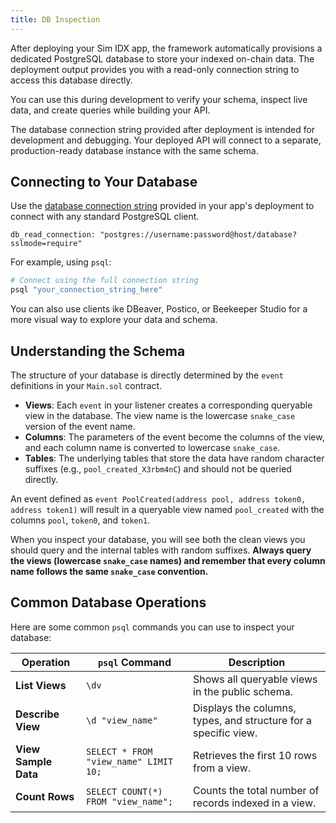```yaml
---
title: DB Inspection
---
```


After deploying your Sim IDX app, the framework automatically provisions a dedicated PostgreSQL database to store your indexed on-chain data.
The deployment output provides you with a read-only connection string to access this database directly.

You can use this during development to verify your schema, inspect live data, and create queries while building your API.

<Note>
The database connection string provided after deployment is intended for development and debugging.
Your deployed API will connect to a separate, production-ready database instance with the same schema.
</Note>

## Connecting to Your Database

Use the [database connection string](/idx/app-page#db-connection) provided in your app's deployment to connect with any standard PostgreSQL client.

```
db_read_connection: "postgres://username:password@host/database?sslmode=require"
```

For example, using `psql`:

```bash
# Connect using the full connection string
psql "your_connection_string_here"
```

<Info>
You can also use clients ike DBeaver, Postico, or Beekeeper Studio for a more visual way to explore your data and schema.
</Info>

## Understanding the Schema

The structure of your database is directly determined by the `event` definitions in your `Main.sol` contract.

*   **Views**: Each `event` in your listener creates a corresponding queryable view in the database. The view name is the lowercase `snake_case` version of the event name.
*   **Columns**: The parameters of the event become the columns of the view, and each column name is converted to lowercase `snake_case`.
*   **Tables**: The underlying tables that store the data have random character suffixes (e.g., `pool_created_X3rbm4nC`) and should not be queried directly.

An event defined as `event PoolCreated(address pool, address token0, address token1)` will result in a queryable view named `pool_created` with the columns `pool`, `token0`, and `token1`.

When you inspect your database, you will see both the clean views you should query and the internal tables with random suffixes. **Always query the views (lowercase `snake_case` names) and remember that every column name follows the same `snake_case` convention.**

## Common Database Operations

Here are some common `psql` commands you can use to inspect your database:

| Operation              | `psql` Command                             | Description                                                               |
| ---------------------- | ------------------------------------------ | ------------------------------------------------------------------------- |
| **List Views**         | `\dv`                                       | Shows all queryable views in the public schema.                          |
| **Describe View**      | `\d "view_name"`                           | Displays the columns, types, and structure for a specific view.           |
| **View Sample Data**   | `SELECT * FROM "view_name" LIMIT 10;`      | Retrieves the first 10 rows from a view.                                  |
| **Count Rows**         | `SELECT COUNT(*) FROM "view_name";`        | Counts the total number of records indexed in a view.                     |